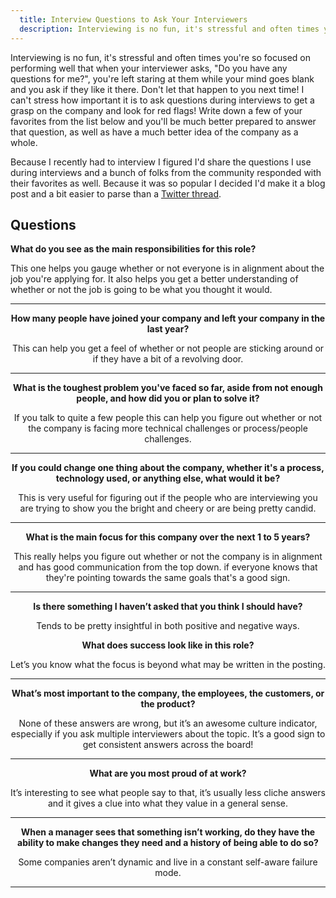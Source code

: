 ```yaml
---
  title: Interview Questions to Ask Your Interviewers
  description: Interviewing is no fun, it's stressful and often times you're so focused on performing well that when your interviewer asks, \"Do you have any questions for me?\", you're left staring at them while your mind goes blank and you ask if they like it there.
---
```


Interviewing is no fun, it's stressful and often times you're so focused on performing well that when your interviewer asks, "Do you have any questions for me?", you're left staring at them while your mind goes blank and you ask if they like it there. Don't let that happen to you next time! I can't stress how important it is to ask questions during interviews to get a grasp on the company and look for red flags! Write down a few of your favorites from the list below and you'll be much better prepared to answer that question, as well as have a much better idea of the company as a whole.

Because I recently had to interview I figured I'd share the questions I use during interviews and a bunch of folks from the community responded with their favorites as well. Because it was so popular I decided I'd make it a blog post and a bit easier to parse than a [Twitter thread](https://twitter.com/kurtkemple/status/1233753578210242560).

## Questions

**What do you see as the main responsibilities for this role?**

This one helps you gauge whether or not everyone is in alignment about the job you're applying for. It also helps you get a better understanding of whether or not the job is going to be what you thought it would.

<Tweet align="center" tweetLink="kurtkemple/status/1233753578898100226" />

---

**How many people have joined your company and left your company in the last year?**

This can help you get a feel of whether or not people are sticking around or if they have a bit of a revolving door.

<Tweet align="center" tweetLink="kurtkemple/status/1233753579665707008" />

---

**What is the toughest problem you've faced so far, aside from not enough people, and how did you or plan to solve it?**

If you talk to quite a few people this can help you figure out whether or not the company is facing more technical challenges or process/people challenges.

<Tweet align="center" tweetLink="kurtkemple/status/1233753580575825920" />

---

**If you could change one thing about the company, whether it's a process, technology used, or anything else, what would it be?**

This is very useful for figuring out if the people who are interviewing you are trying to show you the bright and cheery or are being pretty candid.

<Tweet align="center" tweetLink="kurtkemple/status/1233753581309788161" />

---

**What is the main focus for this company over the next 1 to 5 years?**

This really helps you figure out whether or not the company is in alignment and has good communication from the top down. if everyone knows that they're pointing towards the same goals that's a good sign.

<Tweet align="center" tweetLink="kurtkemple/status/1233753582069002241" />

---

**Is there something I haven’t asked that you think I should have?**

Tends to be pretty insightful in both positive and negative ways.

**What does success look like in this role?**

Let’s you know what the focus is beyond what may be written in the posting.

<Tweet align="center" tweetLink="laurieontech/status/1233768405179805697" />

---

**What’s most important to the company, the employees, the customers, or the product?**

None of these answers are wrong, but it’s an awesome culture indicator, especially if you ask multiple interviewers about the topic. It’s a good sign to get consistent answers across the board!

<Tweet align="center" tweetLink="cassidoo/status/1233756716732440577" />

---

**What are you most proud of at work?**

It’s interesting to see what people say to that, it’s usually less cliche answers and it gives a clue into what they value in a general sense.

<Tweet align="center" tweetLink="maddysaurus/status/1233982614782042112" />

---

**When a manager sees that something isn’t working, do they have the ability to make changes they need and a history of being able to do so?**

Some companies aren’t dynamic and live in a constant self-aware failure mode.

<Tweet align="center" tweetLink="heapwolf/status/1234004787924021248" />

---
